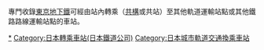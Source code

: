 專門收錄[[東京地下鐵|東京地下鐵]]可經由站內轉乘（[[共構|共構]]或共站）至其他軌道運輸站點或其他鐵路路線運輸站點的車站。

[[Category:東京地下鐵車站|*]]
[[Category:日本轉乘車站(日本鐵道公司)|Category:日本轉乘車站(日本鐵道公司)]]
[[Category:日本城市軌道交通換乘車站|Category:日本城市軌道交通換乘車站]]